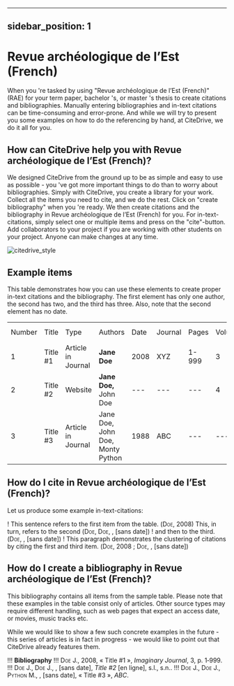 
---
sidebar_position: 1
---

# Revue archéologique de l’Est (French)

When you 're tasked by using "Revue archéologique de l’Est (French)" (RAE) for your term paper, bachelor 's, or master 's thesis to create citations and bibliographies.
Manually entering bibliographies and in-text citations can be time-consuming and error-prone. And while we will try to present you some examples on how to do the referencing by hand, at CiteDrive, we do it all for you.

<!---
## About  Revue archéologique de l’Est (French)

* Title: Revue archéologique de l’Est (French)
* Short Title (Id): RAE)
* Authors: Revue archéologique de l’Est (French)
* Download: Revue archéologique de l’Est (French)
 --->

## How can CiteDrive help you with Revue archéologique de l’Est (French)?

We designed CiteDrive from the ground up to be as simple and easy to use as possible - you 've got more important things to do than to worry about bibliographies. Simply with CiteDrive, you create a library for your work. Collect all the items you need to cite, and we do the rest. Click on "create bibliography" when you 're ready. We then create citations and the bibliography in Revue archéologique de l’Est (French) for you. For in-text-citations, simply select one or multiple items and press on the "cite"-button. Add collaborators to your project if you are working with other students on your project. Anyone can make changes at any time.


![citedrive_style](images/revue-archeologique-de-lest-french.svg "Choose Revue archéologique de l’Est (French) in the CiteDrive App")


## Example items

This table demonstrates how you can use these elements to create proper in-text citations and the bibliography. The first element has only one author, the second has two, and the third has three. Also, note that the second element has no date.


<table>
  <tr>
   <td>Number
   </td>
   <td>Title
   </td>
   <td>Type
   </td>
   <td>Authors
   </td>
   <td>Date
   </td>
   <td>Journal
   </td>
   <td>Pages
   </td>
   <td>Volume
   </td>
   <td>Issue
   </td>
   <td>Access Date
   </td>
  </tr>
  <tr>
   <td>1
   </td>
   <td>Title #1
   </td>
   <td>Article in Journal
   </td>
   <td><strong>Jane Doe</strong>
   </td>
   <td>2008
   </td>
   <td>XYZ
   </td>
   <td>1-999
   </td>
   <td>3
   </td>
   <td>2
   </td>
   <td>--
   </td>
  </tr>
  <tr>
   <td>
2
   </td>
   <td>Title #2
   </td>
   <td>Website
   </td>
   <td><strong>Jane Doe, </strong>John Doe
   </td>
   <td>---
   </td>
   <td>---
   </td>
   <td>---
   </td>
   <td>4
   </td>
   <td>---
   </td>
   <td>2020-05-01
   </td>
  </tr>
  <tr>
   <td>3
   </td>
   <td>Title #3
   </td>
   <td>Article in Journal
   </td>
   <td>Jane Doe, John Doe, Monty Python
   </td>
   <td>1988
   </td>
   <td>ABC
   </td>
   <td>---
   </td>
   <td>---
   </td>
   <td>16
   </td>
   <td>---
   </td>
  </tr>
</table>



## How do I cite in  Revue archéologique de l’Est (French)?

Let us produce some example in-text-citations:

! This sentence refers to the first item from the table. (<span style="font-variant:small-caps;">Doe</span>, 2008) This, in turn, refers to the second (<span style="font-variant:small-caps;">Doe, Doe</span>, , [sans date])
! and then to the third.  (<span style="font-variant:small-caps;">Doe</span>, , [sans date])
! This paragraph demonstrates the clustering of citations by citing the first and third item. (<span style="font-variant:small-caps;">Doe</span>, 2008 ; <span style="font-variant:small-caps;">Doe</span>, , [sans date])



## How do I create a bibliography in Revue archéologique de l’Est (French)?

This bibliography contains all items from the sample table. Please note that these examples in the table consist only of articles. Other source types may require different handling, such as web pages that expect an access date, or movies, music tracks etc.

While we would like to show a few such concrete examples in the future - this series of articles is in fact in progress - we would like to point out that CiteDrive already features them.


!!! **Bibliography**
!!! <span style="font-variant:small-caps;">Doe</span> J., 2008, « Title #1 », <i>Imaginary Journal</i>, 3, p. 1‑999.
!!! <span style="font-variant:small-caps;">Doe</span> J., <span style="font-variant:small-caps;">Doe</span> J., , [sans date], <i>Title #2</i> [en ligne], s.l., s.n..
!!! <span style="font-variant:small-caps;">Doe</span> J., <span style="font-variant:small-caps;">Doe</span> J., <span style="font-variant:small-caps;">Python</span> M., , [sans date], « Title #3 », <i>ABC</i>.


```
        